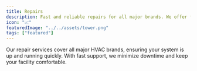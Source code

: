 ```yaml
---
title: Repairs
description: Fast and reliable repairs for all major brands. We offer fast support to minimize downtime.
icon: "📈"
featuredImage: "../../assets/tower.png"
tags: ["featured"]
---
```


Our repair services cover all major HVAC brands, ensuring your system is up and running quickly. With fast support, we minimize downtime and keep your facility comfortable.
